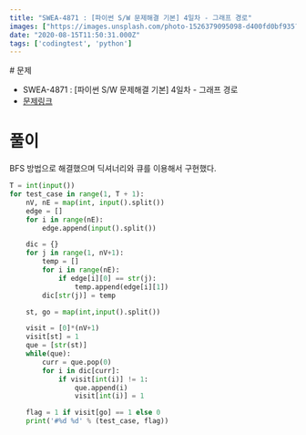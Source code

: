 ```yaml
---
title: "SWEA-4871 : [파이썬 S/W 문제해결 기본] 4일차 - 그래프 경로"
images: ["https://images.unsplash.com/photo-1526379095098-d400fd0bf935?ixlib=rb-1.2.1&q=80&fm=jpg&crop=entropy&cs=tinysrgb&w=2000&fit=max&ixid=eyJhcHBfaWQiOjExNzczfQ"]
date: "2020-08-15T11:50:31.000Z"
tags: ['codingtest', 'python']
---
```


<TOCInline toc={props.toc} asDisclosure />
# 문제

-   SWEA-4871 : \[파이썬 S/W 문제해결 기본\] 4일차 - 그래프 경로
-   [문제링크](https://swexpertacademy.com/main/learn/course/lectureProblemViewer.do)

# 풀이

BFS 방법으로 해결했으며 딕셔너리와 큐를 이용해서 구현했다.

```python
T = int(input())
for test_case in range(1, T + 1):
    nV, nE = map(int, input().split())
    edge = []
    for i in range(nE):
        edge.append(input().split())

    dic = {}
    for j in range(1, nV+1):
        temp = []
        for i in range(nE):
            if edge[i][0] == str(j):
                temp.append(edge[i][1])
        dic[str(j)] = temp

    st, go = map(int,input().split())

    visit = [0]*(nV+1)
    visit[st] = 1
    que = [str(st)]
    while(que):
        curr = que.pop(0)
        for i in dic[curr]:
            if visit[int(i)] != 1:
                que.append(i)
                visit[int(i)] = 1

    flag = 1 if visit[go] == 1 else 0
    print('#%d %d' % (test_case, flag))
```
